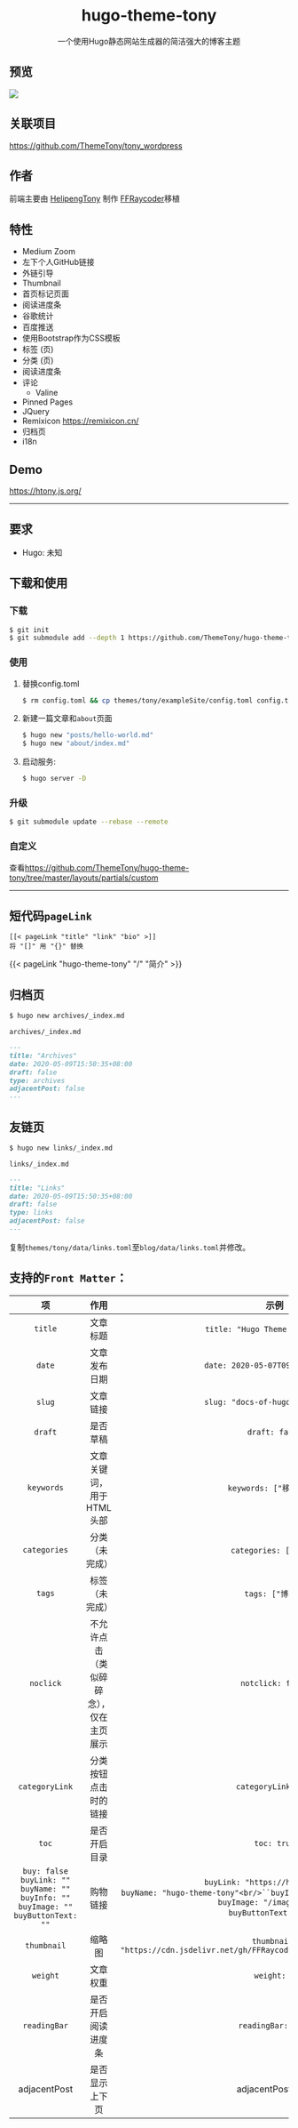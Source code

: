<div align="center">
  <h1>hugo-theme-tony</h1>
  <p>一个使用Hugo静态网站生成器的简洁强大的博客主题</p>
</div>




## 预览

![](https://cdn.jsdelivr.net/gh/FFRaycoder/cdn/imgs/20200509164101.png)

## 关联项目

https://github.com/ThemeTony/tony_wordpress

## 作者

前端主要由 [HelipengTony](https://github.com/HelipengTony) 制作
[FFRaycoder](https://github.com/FFRaycoder)移植

## 特性

- Medium Zoom
- 左下个人GitHub链接
- 外链引导
- Thumbnail
- 首页标记页面
- 阅读进度条
- 谷歌统计
- 百度推送
- 使用Bootstrap作为CSS模板
- 标签 (页)
- 分类 (页)
- 阅读进度条
- 评论
  - Valine
- Pinned Pages
- JQuery
- Remixicon https://remixicon.cn/
- 归档页
- i18n

## Demo

<https://htony.js.org/>

---

## 要求

- Hugo: 未知

## 下载和使用

### 下载

```bash
$ git init
$ git submodule add --depth 1 https://github.com/ThemeTony/hugo-theme-tony.git themes/tony
```

### 使用

1. 替换config.toml

   ```bash
   $ rm config.toml && cp themes/tony/exampleSite/config.toml config.toml
   ```

2. 新建一篇文章和`about`页面

   ```bash
   $ hugo new "posts/hello-world.md"
   $ hugo new "about/index.md"
   ```

3. 启动服务:

   ```bash
   $ hugo server -D
   ```

### 升级

```bash
$ git submodule update --rebase --remote
```

### 自定义

查看<https://github.com/ThemeTony/hugo-theme-tony/tree/master/layouts/partials/custom>

---

## 短代码`pageLink`

```
[[< pageLink "title" "link" "bio" >]]
将 "[]" 用 "{}" 替换
```

{{< pageLink "hugo-theme-tony" "/" "简介" >}}

## 归档页

```bash
$ hugo new archives/_index.md
```

`archives/_index.md`

```markdown
---
title: "Archives"
date: 2020-05-09T15:50:35+08:00
draft: false
type: archives
adjacentPost: false
---
```

## 友链页

```bash
$ hugo new links/_index.md
```

`links/_index.md`

```markdown
---
title: "Links"
date: 2020-05-09T15:50:35+08:00
draft: false
type: links
adjacentPost: false
---
```

复制`themes/tony/data/links.toml`至`blog/data/links.toml`并修改。

## 支持的`Front Matter`：

|                              项                              |                  作用                  |                             示例                             |
| :----------------------------------------------------------: | :------------------------------------: | :----------------------------------------------------------: |
|                           `title`                            |                文章标题                |              `title: "Hugo Theme Tony主题文档"`              |
|                            `date`                            |              文章发布日期              |              `date: 2020-05-07T09:51:27+08:00`               |
|                            `slug`                            |                文章链接                |              `slug: "docs-of-hugo-theme-tony"`               |
|                           `draft`                            |                是否草稿                |                        `draft: false`                        |
|                          `keywords`                          |        文章关键词，用于HTML头部        |                   `keywords: ["移植主题"]`                   |
|                         `categories`                         |             分类（未完成）             |                    `categories: ["博客"]`                    |
|                            `tags`                            |             标签（未完成）             |                       `tags: ["博客"]`                       |
|                          `noclick`                           | 不允许点击（类似碎碎念），仅在主页展示 |                      `notclick: false`                       |
|                        `categoryLink`                        |          分类按钮点击时的链接          |                     `categoryLink: "/"`                      |
|                            `toc`                             |              是否开启目录              |                         `toc: true`                          |
| `buy: false`<br/>`buyLink: ""`<br/>`buyName: ""`<br/>`buyInfo: ""`<br/>`buyImage: ""`<br/>`buyButtonText: ""` |                购物链接                | `buyLink: "https://htony.js.org"`<br/>`buyName: "hugo-theme-tony"<br/>``buyInfo: "WP-Theme-Tony的hugo移植版"`<br/>`buyImage: "/images/t.jpg"`<br/>`buyButtonText: "官网"` |
|                         `thumbnail`                          |                 缩略图                 | `thumbnail: "https://cdn.jsdelivr.net/gh/FFRaycoder/cdn/imgs/20200507094721.png"` |
|                           `weight`                           |                文章权重                |                         `weight: 2`                          |
|                         `readingBar`                         |           是否开启阅读进度条           |                      `readingBar: true`                      |
|                         adjacentPost                         |             是否显示上下页             |                      adjacentPost: true                      |



